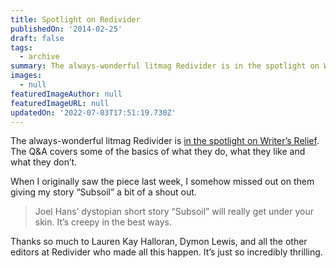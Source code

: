 ```yaml
---
title: Spotlight on Redivider
publishedOn: '2014-02-25'
draft: false
tags:
  - archive
summary: The always-wonderful litmag Redivider is in the spotlight on Writer’s Relief.
images:
  - null
featuredImageAuthor: null
featuredImageURL: null
updatedOn: '2022-07-03T17:51:19.730Z'
---
```


The always-wonderful litmag Redivider is [in the spotlight on Writer’s
Relief](https://writersrelief.com/2014/02/19/lit-mag-spotlight-redivider/). The Q&A covers some of the basics of what
they do, what they like and what they don’t.

When I originally saw the piece last week, I somehow missed out on them giving my story “Subsoil” a bit of a shout out.

> Joel Hans’ dystopian short story “Subsoil” will really get under your skin. It’s creepy in the best ways.

Thanks so much to Lauren Kay Halloran, Dymon Lewis, and all the other editors at Redivider who made all this happen.
It’s just so incredibly thrilling.
